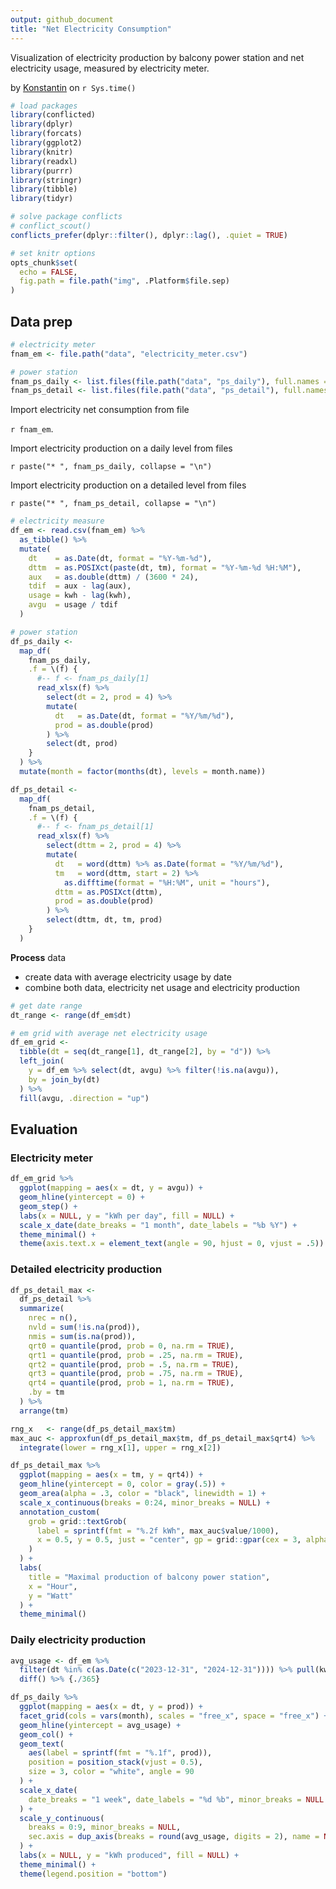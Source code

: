 ```yaml
---
output: github_document
title: "Net Electricity Consumption"
---
```


Visualization of electricity production by balcony power station and net electricity usage, measured by electricity meter.

<div>
by <a href="mailto:firstname.lastname@outlook.com">Konstantin</a> on `r Sys.time()`
</div>

```r
# load packages
library(conflicted)
library(dplyr)
library(forcats)
library(ggplot2)
library(knitr)
library(readxl)
library(purrr)
library(stringr)
library(tibble)
library(tidyr)

# solve package conflicts
# conflict_scout()
conflicts_prefer(dplyr::filter(), dplyr::lag(), .quiet = TRUE)

# set knitr options
opts_chunk$set(
  echo = FALSE,
  fig.path = file.path("img", .Platform$file.sep)
)
```

## Data prep

```r
# electricity meter
fnam_em <- file.path("data", "electricity_meter.csv")

# power station
fnam_ps_daily <- list.files(file.path("data", "ps_daily"), full.names = TRUE)
fnam_ps_detail <- list.files(file.path("data", "ps_detail"), full.names = TRUE)
```

Import electricity net consumption from file

`r fnam_em`.

Import electricity production on a daily level from files

`r paste("* ", fnam_ps_daily, collapse = "\n")`

Import electricity production on a detailed level from files

`r paste("* ", fnam_ps_detail, collapse = "\n")`

```r
# electricity measure
df_em <- read.csv(fnam_em) %>% 
  as_tibble() %>% 
  mutate(
    dt    = as.Date(dt, format = "%Y-%m-%d"),
    dttm  = as.POSIXct(paste(dt, tm), format = "%Y-%m-%d %H:%M"),
    aux   = as.double(dttm) / (3600 * 24),
    tdif  = aux - lag(aux),
    usage = kwh - lag(kwh),
    avgu  = usage / tdif
  )

# power station
df_ps_daily <- 
  map_df(
    fnam_ps_daily,
    .f = \(f) {
      #-- f <- fnam_ps_daily[1]
      read_xlsx(f) %>% 
        select(dt = 2, prod = 4) %>% 
        mutate(
          dt   = as.Date(dt, format = "%Y/%m/%d"),
          prod = as.double(prod)
        ) %>% 
        select(dt, prod)
    }
  ) %>% 
  mutate(month = factor(months(dt), levels = month.name))

df_ps_detail <- 
  map_df(
    fnam_ps_detail,
    .f = \(f) {
      #-- f <- fnam_ps_detail[1]
      read_xlsx(f) %>% 
        select(dttm = 2, prod = 4) %>% 
        mutate(
          dt   = word(dttm) %>% as.Date(format = "%Y/%m/%d"),
          tm   = word(dttm, start = 2) %>% 
            as.difftime(format = "%H:%M", unit = "hours"),
          dttm = as.POSIXct(dttm),
          prod = as.double(prod)
        ) %>% 
        select(dttm, dt, tm, prod)
    }
  )
```

**Process** data

*  create data with average electricity usage by date
*  combine both data, electricity net usage and electricity production

```r
# get date range
dt_range <- range(df_em$dt)

# em grid with average net electricity usage
df_em_grid <- 
  tibble(dt = seq(dt_range[1], dt_range[2], by = "d")) %>% 
  left_join(
    y = df_em %>% select(dt, avgu) %>% filter(!is.na(avgu)),
    by = join_by(dt)
  ) %>% 
  fill(avgu, .direction = "up")
```

## Evaluation

### Electricity meter

```r
df_em_grid %>% 
  ggplot(mapping = aes(x = dt, y = avgu)) +
  geom_hline(yintercept = 0) + 
  geom_step() + 
  labs(x = NULL, y = "kWh per day", fill = NULL) + 
  scale_x_date(date_breaks = "1 month", date_labels = "%b %Y") + 
  theme_minimal() + 
  theme(axis.text.x = element_text(angle = 90, hjust = 0, vjust = .5))
```

### Detailed electricity production

```r
df_ps_detail_max <- 
  df_ps_detail %>% 
  summarize(
    nrec = n(),
    nvld = sum(!is.na(prod)),
    nmis = sum(is.na(prod)),
    qrt0 = quantile(prod, prob = 0, na.rm = TRUE),
    qrt1 = quantile(prod, prob = .25, na.rm = TRUE),
    qrt2 = quantile(prod, prob = .5, na.rm = TRUE),
    qrt3 = quantile(prod, prob = .75, na.rm = TRUE),
    qrt4 = quantile(prod, prob = 1, na.rm = TRUE),
    .by = tm
  ) %>% 
  arrange(tm)

rng_x   <- range(df_ps_detail_max$tm)
max_auc <- approxfun(df_ps_detail_max$tm, df_ps_detail_max$qrt4) %>% 
  integrate(lower = rng_x[1], upper = rng_x[2])

df_ps_detail_max %>%
  ggplot(mapping = aes(x = tm, y = qrt4)) + 
  geom_hline(yintercept = 0, color = gray(.5)) + 
  geom_area(alpha = .3, color = "black", linewidth = 1) + 
  scale_x_continuous(breaks = 0:24, minor_breaks = NULL) + 
  annotation_custom(
    grob = grid::textGrob(
      label = sprintf(fmt = "%.2f kWh", max_auc$value/1000),
      x = 0.5, y = 0.5, just = "center", gp = grid::gpar(cex = 3, alpha = .5)
    )
  ) +
  labs(
    title = "Maximal production of balcony power station",
    x = "Hour",
    y = "Watt"
  ) + 
  theme_minimal()
```

### Daily electricity production

```r
avg_usage <- df_em %>% 
  filter(dt %in% c(as.Date(c("2023-12-31", "2024-12-31")))) %>% pull(kwh) %>%
  diff() %>% {./365}

df_ps_daily %>% 
  ggplot(mapping = aes(x = dt, y = prod)) +
  facet_grid(cols = vars(month), scales = "free_x", space = "free_x") + 
  geom_hline(yintercept = avg_usage) + 
  geom_col() + 
  geom_text(
    aes(label = sprintf(fmt = "%.1f", prod)),
    position = position_stack(vjust = 0.5),
    size = 3, color = "white", angle = 90
  ) +
  scale_x_date(
    date_breaks = "1 week", date_labels = "%d %b", minor_breaks = NULL
  ) +
  scale_y_continuous(
    breaks = 0:9, minor_breaks = NULL,
    sec.axis = dup_axis(breaks = round(avg_usage, digits = 2), name = NULL)
  ) + 
  labs(x = NULL, y = "kWh produced", fill = NULL) + 
  theme_minimal() + 
  theme(legend.position = "bottom")
```


